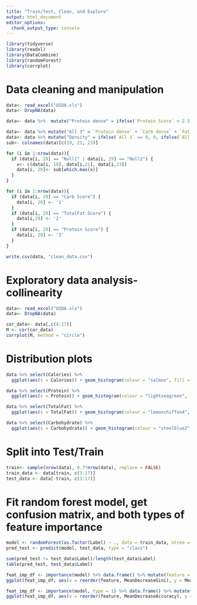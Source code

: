 ```yaml
---
title: "Train/Test, Clean, and Explore"
output: html_document
editor_options: 
  chunk_output_type: console
---
```


```r
library(tidyverse)
library(readxl)
library(DataCombine)
library(randomForest)
library(corrplot)

```

# Data cleaning and manipulation

```r
data<- read_excel("USDA.xls")
data<- DropNA(data)

```

```r
data<- data %>%  mutate("Protein dense" = ifelse(`Protein Score` > 2.5 & `Protein Score` < 7, 1, 0), "Carb dense" = ifelse(`Carb Score` > 2.5 & `Carb Score` < 7, 1, 0), "Fat dense" = ifelse(`TotalFat Score` > 2.5 & `TotalFat Score` < 7, 1, 0))

data<- data %>% mutate("All 3" = `Protein dense` + `Carb dense` + `Fat dense`)
data<- data %>% mutate("Density" = ifelse(`All 3` == 0, 0, ifelse(`All 3` == 1, "Null1", ifelse(`All 3` == 2, "Null2", NA))))
sub<- colnames(data)[c(19, 21, 23)]

for (i in 1:nrow(data)){
  if (data[i, 29] == "Null1" | data[i, 29] == "Null2") {
    x<- c(data[i, 19], data[i,21], data[i,23])
    data[i, 29]<- sub[which.max(x)]
  }
}

for (i in 1:nrow(data)){
  if (data[i, 29] == "Carb Score") {
    data[i, 29] <- '1'
  }
  if (data[i, 29] == "TotalFat Score") {
    data[i,29] <- '2'
  }
  if (data[i, 29] == "Protein Score") {
    data[i, 29] <- '3'
  }
}

write.csv(data, "clean_data.csv")
```

# Exploratory data analysis- collinearity 

```r
data<- read_excel("USDA.xls")
data<- DropNA(data)

```

```r
cor_data<- data[,c(4:17)]
M <- cor(cor_data)
corrplot(M, method = "circle")

```

# Distribution plots

```r
data %>% select(Calories) %>% 
  ggplot(aes(x = Calories)) + geom_histogram(colour = "salmon", fill = "salmon", bins = 30) + labs(y = "Frequency") + scale_y_continuous(limits = c(0, 250), expand = c(0, 0)) + theme_classic()

```

```r
data %>% select(Protein) %>% 
  ggplot(aes(x = Protein)) + geom_histogram(colour = "lightseagreen", fill = "lightseagreen", bins = 40) + labs(y = "Frequency") + scale_y_continuous(limits = c(0, 250), expand = c(0, 0)) + theme_classic()

```

```r
data %>% select(TotalFat) %>% 
  ggplot(aes(x = TotalFat)) + geom_histogram(colour = "lemonchiffon4", fill = "lemonchiffon4", bins = 45) + labs(y = "Frequency") + scale_y_continuous(limits = c(0, 250), expand = c(0, 0)) + theme_classic()

```

```r
data %>% select(Carbohydrate) %>% 
  ggplot(aes(x = Carbohydrate)) + geom_histogram(colour = "steelblue2", fill = "steelblue2", bins = 25) + labs(y = "Frequency") + scale_y_continuous(limits = c(0, 250), expand = c(0, 0)) + theme_classic()

```

# Split into Test/Train

```r
train<- sample(nrow(data), 0.7*nrow(data), replace = FALSE)
train_data <- data[train, c(3:17)]
test_data <- data[-train, c(3:17)]

```

# Fit random forest model, get confusion matrix, and both types of feature importance

```r
model <- randomForest(as.factor(Label) ~ ., data = train_data, ntree = 500, mtry = 3, importance = TRUE)
pred_test <- predict(model, test_data, type = "class")

sum(pred_test != test_data$Label)/length(test_data$Label)
table(pred_test, test_data$Label)  

feat_imp_df <- importance(model) %>% data.frame() %>% mutate(feature = row.names(.)) 
ggplot(feat_imp_df, aes(x = reorder(feature, MeanDecreaseGini), y = MeanDecreaseGini)) + scale_y_continuous(limits = c(0, 200), expand = c(0, 0)) + geom_bar(stat='identity', colour = "salmon", fill = "salmon") + coord_flip() + theme_classic() + labs(x = "Feature", y = "Importance", title = "Feature Importance")

feat_imp_df <- importance(model, type = 1) %>% data.frame() %>% mutate(feature = row.names(.)) 
ggplot(feat_imp_df, aes(x = reorder(feature, MeanDecreaseAccuracy), y = MeanDecreaseAccuracy)) + scale_y_continuous(limits = c(0, 200), expand = c(0, 0)) + geom_bar(stat='identity', colour = "salmon", fill = "salmon") + coord_flip() + theme_classic() + labs(x = "Feature", y = "Importance", title = "Feature Importance")

```

